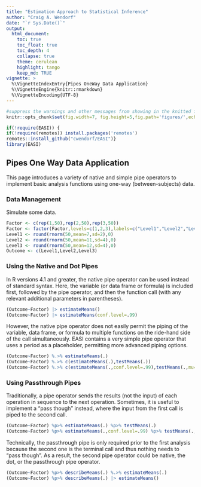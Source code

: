 ```yaml
---
title: "Estimation Approach to Statistical Inference"
author: "Craig A. Wendorf"
date: "`r Sys.Date()`"
output:
  html_document:
    toc: true
    toc_float: true
    toc_depth: 4
    collapse: true
    theme: cerulean
    highlight: tango
    keep_md: TRUE
vignette: >
  %\VignetteIndexEntry{Pipes OneWay Data Application}
  %\VignetteEngine{knitr::rmarkdown}
  %\VignetteEncoding{UTF-8}
---
```


```r
#suppress the warnings and other messages from showing in the knitted file.
knitr::opts_chunk$set(fig.width=7, fig.height=5,fig.path='figures/',echo=TRUE,warning=FALSE,message=FALSE)
```

```r
if(!require(EASI)) {
if(!require(remotes)) install.packages('remotes')
remotes::install_github("cwendorf/EASI")}
library(EASI)
```

## Pipes One Way Data Application

This page introduces a variety of native and simple pipe operators to implement basic analysis functions using one-way (between-subjects) data.

### Data Management

Simulate some data.
```r
Factor <- c(rep(1,50),rep(2,50),rep(3,50))
Factor <- factor(Factor,levels=c(1,2,3),labels=c("Level1","Level2","Level3"))
Level1 <- round(rnorm(50,mean=7,sd=2),0)
Level2 <- round(rnorm(50,mean=11,sd=4),0)
Level3 <- round(rnorm(50,mean=12,sd=4),0)
Outcome <- c(Level1,Level2,Level3)
```

### Using the Native and Dot Pipes

In R versions 4.1 and greater, the native pipe operator can be used instead of standard syntax. Here, the variable (or data frame or formula) is included first, followed by the pipe operator, and then the function call (with any relevant additional parameters in parentheses). 
```r
(Outcome~Factor) |> estimateMeans()
(Outcome~Factor) |> estimateMeans(conf.level=.99)
```

However, the native pipe operator does not easily permit the piping of the variable, data frame, or formula to multiple functions on the ride-hand side of the call simultaneously. EASI contains a very simple pipe operator that uses a period as a placeholder, permitting more advanced piping options.
```r
(Outcome~Factor) %.>% estimateMeans(.)
(Outcome~Factor) %.>% c(estimateMeans(.),testMeans(.))
(Outcome~Factor) %.>% c(estimateMeans(.,conf.level=.99),testMeans(.,mu=5))
```

### Using Passthrough Pipes

Traditionally, a pipe operator sends the results (not the input) of each operation in sequence to the next operation. Sometimes, it is useful to implement a "pass though" instead, where the input from the first call is piped to the second call.
```r
(Outcome~Factor) %p>% estimateMeans(.) %p>% testMeans(.)
(Outcome~Factor) %p>% estimateMeans(.,conf.level=.99) %p>% testMeans(.,mu=5)
```

Technically, the passthrough pipe is only required prior to the first analysis because the second one is the terminal call and thus nothing needs to "pass though". As a result, the second pipe operator could be native, the dot, or the passthrough pipe operator.
```r
(Outcome~Factor) %p>% describeMeans(.) %.>% estimateMeans(.)
(Outcome~Factor) %p>% describeMeans(.) |> estimateMeans()
```
